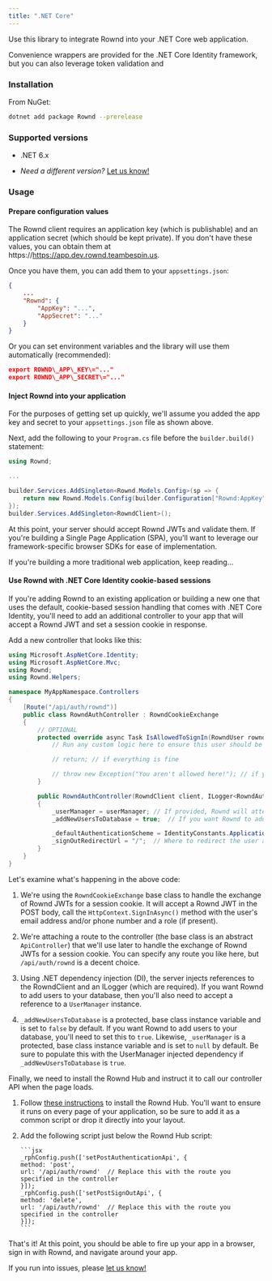 ```yaml
---
title: ".NET Core"
---
```


Use this library to integrate Rownd into your .NET Core web application.

Convenience wrappers are provided for the .NET Core Identity framework, but you
can also leverage token validation and

### Installation

From NuGet:

```bash
dotnet add package Rownd --prerelease
```

### Supported versions

- .NET 6.x

- _Need a different version?_
  [Let us know!](https://github.com/rownd/dotnet/issues/new)

### Usage

#### Prepare configuration values

The Rownd client requires an application key (which is publishable) and an
application secret (which should be kept private). If you don't have these
values, you can obtain them at https://https://app.dev.rownd.teambespin.us.

Once you have them, you can add them to your `appsettings.json`:

```json
{
    ...
    "Rownd": {
        "AppKey": "...",
        "AppSecret": "..."
    }
}
```

Or you can set environment variables and the library will use them automatically
(recommended):

```json
export ROWND\_APP\_KEY\="..."
export ROWND\_APP\_SECRET\="..."
```

#### Inject Rownd into your application

For the purposes of getting set up quickly, we'll assume you added the app key
and secret to your `appsettings.json` file as shown above.

Next, add the following to your `Program.cs` file before the `builder.build()`
statement:

```cs
using Rownd;

...

builder.Services.AddSingleton<Rownd.Models.Config>(sp => {
    return new Rownd.Models.Config(builder.Configuration["Rownd:AppKey"], builder.Configuration["Rownd:AppSecret"]);
});
builder.Services.AddSingleton<RowndClient>();
```

At this point, your server should accept Rownd JWTs and validate them. If you're
building a Single Page Application (SPA), you'll want to leverage our
framework-specific browser SDKs for ease of implementation.

If you're building a more traditional web application, keep reading...

#### Use Rownd with .NET Core Identity cookie-based sessions

If you're adding Rownd to an existing application or building a new one that
uses the default, cookie-based session handling that comes with .NET Core
Identity, you'll need to add an additional controller to your app that will
accept a Rownd JWT and set a session cookie in response.

Add a new controller that looks like this:

```cs
using Microsoft.AspNetCore.Identity;
using Microsoft.AspNetCore.Mvc;
using Rownd;
using Rownd.Helpers;

namespace MyAppNamespace.Controllers
{
    [Route("/api/auth/rownd")]
    public class RowndAuthController : RowndCookieExchange
    {
        // OPTIONAL
        protected override async Task IsAllowedToSignIn(RowndUser rowndUser) {
            // Run any custom logic here to ensure this user should be allowed to sign in.

            // return; // if everything is fine

            // throw new Exception("You aren't allowed here!"); // if you want to prevent the user from signing in
        }

        public RowndAuthController(RowndClient client, ILogger<RowndAuthController> logger, UserManager<IdentityUser> userManager) : base(client, logger)
        {
            _userManager = userManager; // If provided, Rownd will attempt to match the incoming user with an existing user in the database.
            _addNewUsersToDatabase = true;  // If you want Rownd to add new users to the database when they're first authenticated, set this to `true` (requires `_userManager`)

            _defaultAuthenticationScheme = IdentityConstants.ApplicationScheme;  // Sets the authentication scheme (default: `IdentityConstants.ApplicationScheme`)
            _signOutRedirectUrl = "/";  // Where to redirect the user after signing out (default: "/")
        }
    }
}
```

Let's examine what's happening in the above code:

1.  We're using the `RowndCookieExchange` base class to handle the exchange of
    Rownd JWTs for a session cookie. It will accept a Rownd JWT in the POST
    body, call the `HttpContext.SignInAsync()` method with the user's email
    address and/or phone number and a role (if present).

2.  We're attaching a route to the controller (the base class is an abstract
    `ApiController`) that we'll use later to handle the exchange of Rownd JWTs
    for a session cookie. You can specify any route you like here, but
    `/api/auth/rownd` is a decent choice.

3.  Using .NET dependency injection (DI), the server injects references to the
    RowndClient and an ILogger (which are required). If you want Rownd to add
    users to your database, then you'll also need to accept a reference to a
    `UserManager` instance.

4.  `_addNewUsersToDatabase` is a protected, base class instance variable and is
    set to `false` by default. If you want Rownd to add users to your database,
    you'll need to set this to `true`. Likewise, `_userManager` is a protected,
    base class instance variable and is set to `null` by default. Be sure to
    populate this with the UserManager injected dependency if
    `_addNewUsersToDatabase` is `true`.

Finally, we need to install the Rownd Hub and instruct it to call our controller
API when the page loads.

1.  Follow
    [these instructions](https://docs.rownd.io/rownd/sdk-reference/web/javascript-browser)
    to install the Rownd Hub. You'll want to ensure it runs on every page of
    your application, so be sure to add it as a common script or drop it
    directly into your layout.

2.  Add the following script just below the Rownd Hub script:

        ```jsx
        _rphConfig.push(['setPostAuthenticationApi', {
        method: 'post',
        url: '/api/auth/rownd'  // Replace this with the route you specified in the controller
        }]);
        _rphConfig.push(['setPostSignOutApi', {
        method: 'delete',
        url: '/api/auth/rownd'  // Replace this with the route you specified in the controller
        }]);
        ```

That's it! At this point, you should be able to fire up your app in a browser,
sign in with Rownd, and navigate around your app.

If you run into issues, please
[let us know!](https://github.com/rownd/dotnet/issues/new)
